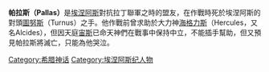 '''帕拉斯（Pallas）'''是[[埃涅阿斯|埃涅阿斯]]對抗拉丁聯軍之時的盟友，在作戰時死於埃涅阿斯的對頭[[圖努斯|圖努斯]]（Turnus）之手。他作戰前曾求助於大力神[[海格力斯|海格力斯]]（Hercules，又名Alcides），但因天庭[[宙斯|宙斯]]已命天神們在戰事中保持中立，不能插手幫助，但又預見帕拉斯將滅亡，只能為他哭泣。

[[Category:希腊神话|Category:希腊神话]]
[[Category:埃涅阿斯纪人物|Category:埃涅阿斯纪人物]]